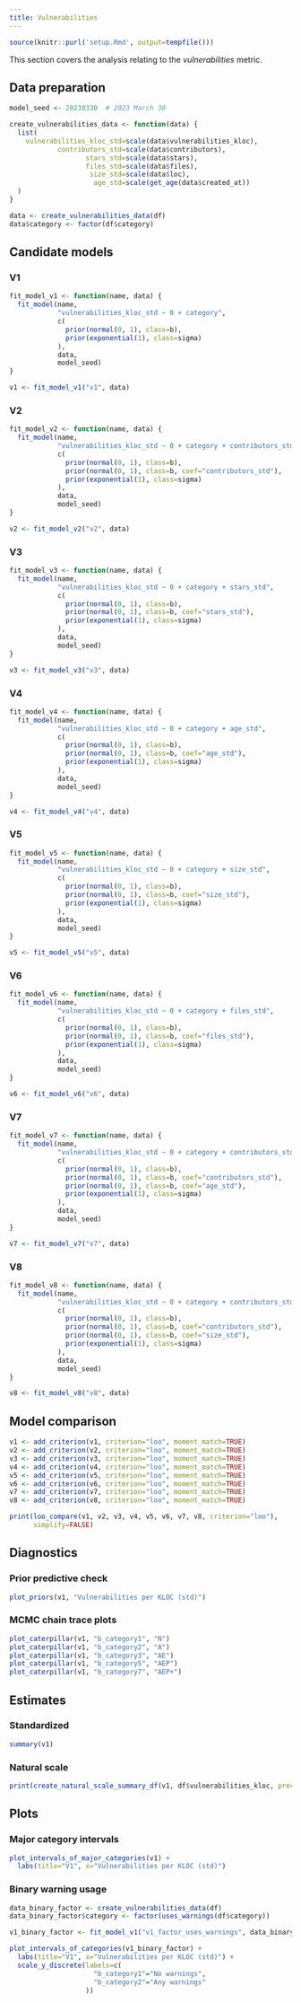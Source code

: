 ```yaml
---
title: Vulnerabilities
---
```


```r
source(knitr::purl('setup.Rmd', output=tempfile()))
```

This section covers the analysis relating to the _vulnerabilities_ metric.

## Data preparation

```r
model_seed <- 20230330  # 2023 March 30

create_vulnerabilities_data <- function(data) {
  list(
    vulnerabilities_kloc_std=scale(data$vulnerabilities_kloc),
            contributors_std=scale(data$contributors),
                   stars_std=scale(data$stars),
                   files_std=scale(data$files),
                    size_std=scale(data$loc),
                     age_std=scale(get_age(data$created_at))
  )
}

data <- create_vulnerabilities_data(df)
data$category <- factor(df$category)
```

## Candidate models {.tabset}

### V1

```r
fit_model_v1 <- function(name, data) {
  fit_model(name,
            "vulnerabilities_kloc_std ~ 0 + category",
            c(
              prior(normal(0, 1), class=b),
              prior(exponential(1), class=sigma)
            ),
            data,
            model_seed)
}

v1 <- fit_model_v1("v1", data)
```

### V2

```r
fit_model_v2 <- function(name, data) {
  fit_model(name,
            "vulnerabilities_kloc_std ~ 0 + category + contributors_std",
            c(
              prior(normal(0, 1), class=b),
              prior(normal(0, 1), class=b, coef="contributors_std"),
              prior(exponential(1), class=sigma)
            ),
            data,
            model_seed)
}

v2 <- fit_model_v2("v2", data)
```

### V3

```r
fit_model_v3 <- function(name, data) {
  fit_model(name,
            "vulnerabilities_kloc_std ~ 0 + category + stars_std",
            c(
              prior(normal(0, 1), class=b),
              prior(normal(0, 1), class=b, coef="stars_std"),
              prior(exponential(1), class=sigma)
            ),
            data,
            model_seed)
}

v3 <- fit_model_v3("v3", data)
```

### V4

```r
fit_model_v4 <- function(name, data) {
  fit_model(name,
            "vulnerabilities_kloc_std ~ 0 + category + age_std",
            c(
              prior(normal(0, 1), class=b),
              prior(normal(0, 1), class=b, coef="age_std"),
              prior(exponential(1), class=sigma)
            ),
            data,
            model_seed)
}

v4 <- fit_model_v4("v4", data)
```

### V5

```r
fit_model_v5 <- function(name, data) {
  fit_model(name,
            "vulnerabilities_kloc_std ~ 0 + category + size_std",
            c(
              prior(normal(0, 1), class=b),
              prior(normal(0, 1), class=b, coef="size_std"),
              prior(exponential(1), class=sigma)
            ),
            data,
            model_seed)
}

v5 <- fit_model_v5("v5", data)
```

### V6

```r
fit_model_v6 <- function(name, data) {
  fit_model(name,
            "vulnerabilities_kloc_std ~ 0 + category + files_std",
            c(
              prior(normal(0, 1), class=b),
              prior(normal(0, 1), class=b, coef="files_std"),
              prior(exponential(1), class=sigma)
            ),
            data,
            model_seed)
}

v6 <- fit_model_v6("v6", data)
```

### V7

```r
fit_model_v7 <- function(name, data) {
  fit_model(name,
            "vulnerabilities_kloc_std ~ 0 + category + contributors_std + age_std",
            c(
              prior(normal(0, 1), class=b),
              prior(normal(0, 1), class=b, coef="contributors_std"),
              prior(normal(0, 1), class=b, coef="age_std"),
              prior(exponential(1), class=sigma)
            ),
            data,
            model_seed)
}

v7 <- fit_model_v7("v7", data)
```

### V8

```r
fit_model_v8 <- function(name, data) {
  fit_model(name,
            "vulnerabilities_kloc_std ~ 0 + category + contributors_std + size_std",
            c(
              prior(normal(0, 1), class=b),
              prior(normal(0, 1), class=b, coef="contributors_std"),
              prior(normal(0, 1), class=b, coef="size_std"),
              prior(exponential(1), class=sigma)
            ),
            data,
            model_seed)
}

v8 <- fit_model_v8("v8", data)
```

## Model comparison

```r
v1 <- add_criterion(v1, criterion="loo", moment_match=TRUE)
v2 <- add_criterion(v2, criterion="loo", moment_match=TRUE)
v3 <- add_criterion(v3, criterion="loo", moment_match=TRUE)
v4 <- add_criterion(v4, criterion="loo", moment_match=TRUE)
v5 <- add_criterion(v5, criterion="loo", moment_match=TRUE)
v6 <- add_criterion(v6, criterion="loo", moment_match=TRUE)
v7 <- add_criterion(v7, criterion="loo", moment_match=TRUE)
v8 <- add_criterion(v8, criterion="loo", moment_match=TRUE)

print(loo_compare(v1, v2, v3, v4, v5, v6, v7, v8, criterion="loo"),
      simplify=FALSE)
```

## Diagnostics {.tabset}

### Prior predictive check

```r
plot_priors(v1, "Vulnerabilities per KLOC (std)")
```

### MCMC chain trace plots

```r
plot_caterpillar(v1, "b_category1", "N")
plot_caterpillar(v1, "b_category2", "A")
plot_caterpillar(v1, "b_category3", "AE")
plot_caterpillar(v1, "b_category5", "AEP")
plot_caterpillar(v1, "b_category7", "AEP+")
```

## Estimates {.tabset}

### Standardized

```r
summary(v1)
```

### Natural scale

```r
print(create_natural_scale_summary_df(v1, df$vulnerabilities_kloc, precision=6))
```

## Plots {.tabset}

### Major category intervals

```r
plot_intervals_of_major_categories(v1) +
  labs(title="V1", x="Vulnerabilities per KLOC (std)")
```

### Binary warning usage

```r
data_binary_factor <- create_vulnerabilities_data(df)
data_binary_factor$category <- factor(uses_warnings(df$category))

v1_binary_factor <- fit_model_v1("v1_factor_uses_warnings", data_binary_factor)

plot_intervals_of_categories(v1_binary_factor) +
  labs(title="V1", x="Vulnerabilities per KLOC (std)") +
  scale_y_discrete(labels=c(
                     "b_category1"="No warnings",
                     "b_category2"="Any warnings"
                   ))
```
